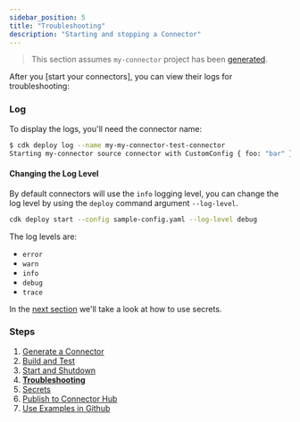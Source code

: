 ```yaml
---
sidebar_position: 5
title: "Troubleshooting"
description: "Starting and stopping a Connector"
---
```


> This section assumes `my-connector` project has been [generated](/docs/connectors/local/cdk-dev/generate).

After you [start your connectors], you can view their logs for troubleshooting:

### Log

To display the logs, you'll need the connector name:


```bash copy="fl"
$ cdk deploy log --name my-my-connector-test-connector
Starting my-connector source connector with CustomConfig { foo: "bar" }
```

#### Changing the Log Level

By default connectors will use the `info` logging level, you can change the log level by using the `deploy` command argument `--log-level`.

```bash
cdk deploy start --config sample-config.yaml --log-level debug
```

The log levels are:
- `error`
- `warn`
- `info`
- `debug`
- `trace`

In the [next section](/docs/connectors/local/cdk-dev/secrets) we'll take a look at how to use secrets.

### Steps

1. [Generate a Connector](/docs/connectors/local/cdk-dev/generate)
2. [Build and Test](/docs/connectors/local/cdk-dev/build)
3. [Start and Shutdown](/docs/connectors/local/cdk-dev/start-shutdown)
4. **[Troubleshooting](/docs/connectors/local/cdk-dev/troubleshooting)**
5. [Secrets](/docs/connectors/local/cdk-dev/secrets)
6. [Publish to Connector Hub](/docs/connectors/local/cdk-dev/publish)
7. [Use Examples in Github](/docs/connectors/local/cdk-dev/github-examples)
